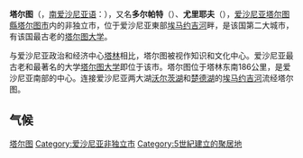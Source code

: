 {{Other uses}}
{{Infobox settlement
| name = 塔尔图
| native_name = Tartu
| native_name_lang = et
| settlement_type  = [[爱沙尼亚城市列表#非独立市的列表|非独立市]]
| image_skyline =
| image_caption = 
| pushpin_map = Estonia
| pushpin_label_position = bottom
| pushpin_map_caption = 塔尔图在[[愛沙尼亞|愛沙尼亞]]的位置
| motto =Heade mõtete linn
| nickname = 
| subdivision_type = 國家
| subdivision_name = {{EST}}
| subdivision_type1 = [[愛沙尼亞行政區劃|縣]]
| subdivision_name1 = [[塔尔图縣|塔尔图縣]]
| subdivision_type2 = 市镇
| subdivision_name2 = [[塔尔图市|塔尔图市]]
| established_title = 建立
| established_date = 5世紀
| established_title3 = 城市地位
| established_date3 = 1262年之前
| elevation_m = 57.2
| area_total_km2 = 38.80
| area_water_km2 = 1.3
| area_land_km2 = 37.9
| population_as_of = 2017年
| population_total = 96,904
| population_density_km2 = auto
| timezone =[[歐洲東部時間|EET]]
| utc_offset = +2
| timezone_DST = [[歐洲東部夏令時間|EEST]]
| utc_offset_DST = +3
| coordinates = {{coord|58|23|N|26|43|E|region:ET|display=inline,title}}
| population_demonym = 
| postal_code_type = 郵政號碼
| postal_code = 50050 至 51111
| area_code = 
| registration_plate =
| website =  
}}
'''塔尔图'''（{{lang-et|Tartu}}，[[南爱沙尼亚语|南爱沙尼亚语]]：{{lang|vro|Tarto}}），又名'''多尔帕特'''（{{Lang-de|Dorpat}}）、'''尤里耶夫'''（{{Lang-ru|Юрьев}}），[[爱沙尼亚|爱沙尼亚]][[塔尔图縣|塔尔图縣]][[塔尔图市|塔尔图市]]内的非独立市，位于爱沙尼亚東部[[埃马约吉河|埃马约吉河]]畔，是该国第二大城市，有该国最古老的[[塔尔图大学|塔尔图大学]]。

与爱沙尼亚政治和经济中心[[塔林|塔林]]相比，塔尔图被视作知识和文化中心。爱沙尼亚最古老和最著名的大学[[塔尔图大学|塔尔图大学]]即位于该市。塔尔图位于塔林东南186公里，是爱沙尼亚南部的中心。连接爱沙尼亚两大湖[[沃尔茨湖|沃尔茨湖]]和[[楚德湖|楚德湖]]的[[埃马约吉河|埃马约吉河]]流经塔尔图。

==气候==
{{Weather box
|location = 塔尔图（1991–2020正常值，1901年至今极端数据）
|collapsed = Y
|single line = Y
|metric first = Y
|Jan high C = -1.8
|Feb high C = -1.6
|Mar high C = 3.3
|Apr high C = 11.1
|May high C = 17.1
|Jun high C = 20.6
|Jul high C = 23.2
|Aug high C = 21.8
|Sep high C = 16.3
|Oct high C = 9.2
|Nov high C = 3.2
|Dec high C = -0.1
|year high C= 
|Jan mean C = -4.2
|Feb mean C = -4.5
|Mar mean C = -0.4 
|Apr mean C = 6.1
|May mean C = 11.5
|Jun mean C = 15.4
|Jul mean C = 18.1
|Aug mean C = 16.9
|Sep mean C = 12.1
|Oct mean C = 6.3
|Nov mean C = 1.2
|Dec mean C = -2.2
|year mean C= 
|Jan low C = -6.6
|Feb low C = -7.4
|Mar low C = -4.1
|Apr low C = 1.1
|May low C = 5.8
|Jun low C = 10.2
|Jul low C = 12.9
|Aug low C = 11.9
|Sep low C = 7.9
|Oct low C = 3.2
|Nov low C = -0.8
|Dec low C = -4.2
|year low C = 
<!--
“1. Location »”里选本站
“2. Product »”里选“Monthly summarized data”
“3. Options »”第一选项“Year range：”里填1991-2020，再选“Max temp”或者“Min temp”的默认后，再将结果贴入表格
-->
| Jan avg record high C = 4.7
| Feb avg record high C = 4.7
| Mar avg record high C = 10.9
| Apr avg record high C = 21.1
| May avg record high C = 25.6
| Jun avg record high C = 27.4
| Jul avg record high C = 29.3
| Aug avg record high C = 28.4
| Sep avg record high C = 23.2
| Oct avg record high C = 16.1
| Nov avg record high C = 9.7
| Dec avg record high C = 5.9
|year avg record high C = 30.7
| Jan avg record low C = -20.2
| Feb avg record low C = -20.1
| Mar avg record low C = -13.6
| Apr avg record low C = -5.5
| May avg record low C = 1.4
| Jun avg record low C = 3.2
| Jul avg record low C = 7.5
| Aug avg record low C = 5.3
| Sep avg record low C = 0.5
| Oct avg record low C = -4.8
| Nov avg record low C = -9.5
| Dec avg record low C = -14.3
|year avg record low C = -24.3
|Jan record high C = 9.7
|Feb record high C = 10.9
|Mar record high C = 18.4
|Apr record high C = 27.3
|May record high C = 30.9
|Jun record high C = 34.0
|Jul record high C = 34.9
|Aug record high C = 35.1
|Sep record high C = 30.3
|Oct record high C = 21.4
|Nov record high C = 13.6
|Dec record high C = 12.5

|Jan record low C = -37.5
|Feb record low C = -36.0
|Mar record low C = -29.6
|Apr record low C = -19.8
|May record low C = -7.2
|Jun record low C = -2.2
|Jul record low C = 1.8
|Aug record low C = 1.7
|Sep record low C = -6.6
|Oct record low C = -13.8
|Nov record low C = -21.6
|Dec record low C = -38.6
|precipitation colour = green
|Jan precipitation mm = 48.0
|Feb precipitation mm = 37.9
|Mar precipitation mm = 34.2
|Apr precipitation mm = 35.1
|May precipitation mm = 51.4
|Jun precipitation mm = 84.8
|Jul precipitation mm = 68.1
|Aug precipitation mm = 79.5
|Sep precipitation mm = 58.1
|Oct precipitation mm = 66.4
|Nov precipitation mm = 53.9
|Dec precipitation mm = 51.2
|year precipitation mm= 668.5
|unit precipitation days = 0.1 mm
|Jan precipitation days = 17.73
|Feb precipitation days = 14.14
|Mar precipitation days = 12.50
|Apr precipitation days = 11.00
|May precipitation days = 9.97
|Jun precipitation days = 13.10
|Jul precipitation days = 11.90
|Aug precipitation days = 13.07
|Sep precipitation days = 12.80
|Oct precipitation days = 15.23
|Nov precipitation days = 16.13
|Dec precipitation days = 18.14
|year precipitation days= 165.43
|source 1 = [http://meteo-climat-bzh.dyndns.org/station-533.php Meteo Climat]
}}
{{Authority control}}

[[Category:塔尔图|]]
[[Category:爱沙尼亚非独立市|Category:爱沙尼亚非独立市]]
[[Category:5世紀建立的聚居地|Category:5世紀建立的聚居地]]